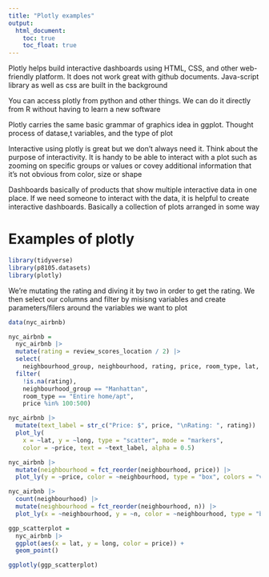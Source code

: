```yaml
---
title: "Plotly examples"
output: 
  html_document:
    toc: true
    toc_float: true
---
```


Plotly helps build interactive dashboards using HTML, CSS, and other web-friendly platform. It does not work great with github documents. Java-script library as well as css are built in the background

You can access plotly from python and other things. We can do it directly from R without having to learn a new software

Plotly carries the same basic grammar of graphics idea in ggplot. Thought process of datase,t variables, and the type of plot

Interactive using plotly is great but we don't always need it. Think about the purpose of interactivity. It is handy to be able to interact with a plot such as zooming on specific groups or values or covey additional information that it's not obvious from color, size or shape 

Dashboards basically of products that show multiple interactive data in one place. If we need someone to interact with the data, it is helpful to create interactive dashboards. Basically a collection of plots arranged in some way

# Examples of plotly

```r
library(tidyverse)
library(p8105.datasets)
library(plotly)
```

We're mutating the rating and diving it by two in order to get the rating. We then select our columns and filter by misisng variables and create parameters/filers around the variables we want to plot

```r
data(nyc_airbnb)

nyc_airbnb = 
  nyc_airbnb |> 
  mutate(rating = review_scores_location / 2) |>
  select(
    neighbourhood_group, neighbourhood, rating, price, room_type, lat, long) |>
  filter(
    !is.na(rating), 
    neighbourhood_group == "Manhattan",
    room_type == "Entire home/apt",
    price %in% 100:500)
```



```r
nyc_airbnb |>
  mutate(text_label = str_c("Price: $", price, "\nRating: ", rating)) |> 
  plot_ly(
    x = ~lat, y = ~long, type = "scatter", mode = "markers",
    color = ~price, text = ~text_label, alpha = 0.5)
```



```r
nyc_airbnb |> 
  mutate(neighbourhood = fct_reorder(neighbourhood, price)) |> 
  plot_ly(y = ~price, color = ~neighbourhood, type = "box", colors = "viridis")
```



```r
nyc_airbnb |> 
  count(neighbourhood) |> 
  mutate(neighbourhood = fct_reorder(neighbourhood, n)) |> 
  plot_ly(x = ~neighbourhood, y = ~n, color = ~neighbourhood, type = "bar", colors = "viridis")
```



```r
ggp_scatterplot =
  nyc_airbnb |> 
  ggplot(aes(x = lat, y = long, color = price)) +
  geom_point()

ggplotly(ggp_scatterplot)
```

